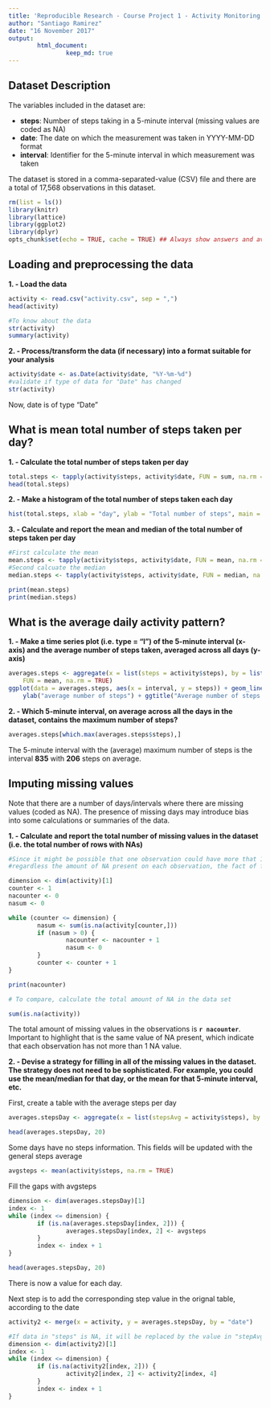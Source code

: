 ---
title: 'Reproducible Research - Course Project 1 - Activity Monitoring Data'
author: "Santiago Ramirez"
date: "16 November 2017"
output:
        html_document:
                keep_md: true
---

## Dataset Description
The variables included in the dataset are:

* **steps**: Number of steps taking in a 5-minute interval (missing values are coded as NA)
* **date**: The date on which the measurement was taken in YYYY-MM-DD format
* **interval**: Identifier for the 5-minute interval in which measurement was taken

The dataset is stored in a comma-separated-value (CSV) file and there are a total of 17,568 observations in this dataset.

```{r setup, include=FALSE}
rm(list = ls())
library(knitr)
library(lattice)
library(ggplot2)
library(dplyr)
opts_chunk$set(echo = TRUE, cache = TRUE) ## Always show answers and avoid repeating unnecessary calculations
```


## Loading and preprocessing the data

**1. - Load the data**

```{r readingpraparingdata}
activity <- read.csv("activity.csv", sep = ",")
head(activity)

#To know about the data
str(activity)
summary(activity)
```



**2. - Process/transform the data (if necessary) into a format suitable for your analysis**

```{r processingdata}
activity$date <- as.Date(activity$date, "%Y-%m-%d")
#validate if type of data for "Date" has changed
str(activity)
```
Now, date is of type "Date"

## What is mean total number of steps taken per day?



**1. - Calculate the total number of steps taken per day**

``` {r meansteps}
total.steps <- tapply(activity$steps, activity$date, FUN = sum, na.rm = TRUE)
head(total.steps)
```



**2. - Make a histogram of the total number of steps taken each day**

```{r histogramsteps, fig.height=4}
hist(total.steps, xlab = "day", ylab = "Total number of steps", main = "Total number of steps taken each day", col = "cyan")
```



**3. - Calculate and report the mean and median of the total number of steps taken per day**

```{r MeanMedianStepsDay}
#First calculate the mean
mean.steps <- tapply(activity$steps, activity$date, FUN = mean, na.rm = TRUE)
#Second calcuate the median
median.steps <- tapply(activity$steps, activity$date, FUN = median, na.rm = TRUE)

print(mean.steps)
print(median.steps)
```

## What is the average daily activity pattern?



**1. - Make a time series plot (i.e. type = "l") of the 5-minute interval (x-axis) and the average number of steps taken, averaged across all days (y-axis)**

```{r averagedaily}
averages.steps <- aggregate(x = list(steps = activity$steps), by = list(interval = activity$interval), 
    FUN = mean, na.rm = TRUE)
ggplot(data = averages.steps, aes(x = interval, y = steps)) + geom_line() + xlab("5-minute interval") + 
    ylab("average number of steps") + ggtitle("Average number of steps per time Interval")
```



**2. - Which 5-minute interval, on average across all the days in the dataset, contains the maximum number of steps?**


```{r averagesmax}
averages.steps[which.max(averages.steps$steps),]
```

The 5-minute interval with the (average) maximum number of steps is the interval **835** with **206** steps on average.


## Imputing missing values

Note that there are a number of days/intervals where there are missing values (coded as NA).
The presence of missing days may introduce bias into some calculations or summaries of the data.

**1. - Calculate and report the total number of missing values in the dataset (i.e. the total number of rows with NAs)**


```{r totalmissingvalues}

#Since it might be possible that one observation could have more that 1 NA, the count will be done by obsrevations,
#regardless the amount of NA present on each observation, the fact of finding 1, 2 or 3 NA, it will be considered as 1

dimension <- dim(activity)[1]
counter <- 1
nacounter <- 0
nasum <- 0

while (counter <= dimension) {
        nasum <- sum(is.na(activity[counter,]))
        if (nasum > 0) {
                nacounter <- nacounter + 1
                nasum <- 0
        }
        counter <- counter + 1
}

print(nacounter)

# To compare, calculate the total amount of NA in the data set

sum(is.na(activity))
```

The total amount of missing values in the observations is **`r nacounter`**.
Important to highlight that is the same value of NA present, which indicate that each observation
has not more than 1 NA value.


**2. - Devise a strategy for filling in all of the missing values in the dataset. The  strategy does not need to be sophisticated. For example, you could use the mean/median for that day, or the mean for that 5-minute interval, etc.**


First, create a table with the average steps per day


```{r avgstepsDay}
averages.stepsDay <- aggregate(x = list(stepsAvg = activity$steps), by = list(date = activity$date), FUN = mean, na.rm = TRUE)

head(averages.stepsDay, 20)
```

Some days have no steps information. This fields will be updated with the general steps average

``` {r generalstepsaverage}
avgsteps <- mean(activity$steps, na.rm = TRUE)
```

Fill the gaps with avgsteps

```{r fillinggeneralgaps}
dimension <- dim(averages.stepsDay)[1]
index <- 1
while (index <= dimension) {
        if (is.na(averages.stepsDay[index, 2])) {
                averages.stepsDay[index, 2] <- avgsteps
        }
        index <- index + 1
}

head(averages.stepsDay, 20)
```

There is now a value for each day.

Next step is to add the corresponding step value in the orignal table, according to the date


``` {r newactivitilist}
activity2 <- merge(x = activity, y = averages.stepsDay, by = "date")

#If data in "steps" is NA, it will be replaced by the value in "stepAvg"
dimension <- dim(activity2)[1]
index <- 1
while (index <= dimension) {
        if (is.na(activity2[index, 2])) {
                activity2[index, 2] <- activity2[index, 4]
        }
        index <- index + 1
}

```



 







